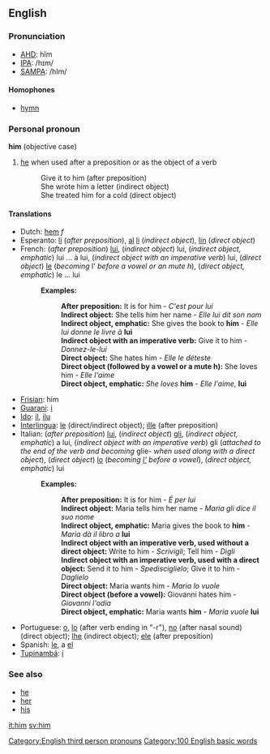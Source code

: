 ==English==
===Pronunciation===
*[[w:AHD|AHD]]: hĭm
*[[w:IPA|IPA]]: /hɪm/
*[[w:SAMPA|SAMPA]]: /hIm/

====Homophones====
*[[hymn]]

===Personal pronoun===
'''him''' (objective case)
#[[he]] when used after a preposition or as the object of a verb
#:Give it to him (after preposition)
#:She wrote him a letter (indirect object)
#:She treated him for a cold (direct object)

====Translations====
*Dutch: [[hem]] ''f''
*Esperanto: [[li]] (''after preposition''), [[al]] [[li]] (''indirect object''), [[li]]n (''direct object'')
*French: (''after preposition'') [[#French|lui]], (''indirect object'') lui, (''indirect object, emphatic'') lui ... à lui, (''indirect object with an imperative verb'') lui, (''direct object'') [[#French|le]] (''becoming'' l' ''before a vowel or an mute h''), (''direct object, emphatic'') le ... lui
*:'''Examples:'''
*::'''After preposition:''' It is for him - ''C'est pour lui''
*::'''Indirect object:''' She tells him her name - ''Elle lui dit son nom''
*::'''Indirect object, emphatic:''' She gives the book to '''him''' - ''Elle lui donne le livre à'' '''lui'''
*::'''Indirect object with an imperative verb:''' Give it to him - ''Donnez-le-lui''
*::'''Direct object:''' She hates him - ''Elle le déteste''
*::'''Direct object (followed by a vowel or a mute h):''' She loves him - ''Elle l'aime''
*::'''Direct object, emphatic:''' ''She loves'' '''him''' - ''Elle l'aime,'' '''lui'''
*[[Frisian]]: him
*[[Guarani]]: [[i]]
*[[Ido]]: [[il]], [[ilu]]
*[[Interlingua]]: [[le]] (direct/indirect object); [[ille]] (after preposition)
*Italian: (''after preposition'') [[#Italian|lui]], (''indirect object'') [[gli]], (''indirect object, emphatic'') a lui, (''indirect object with an imperative verb'') gli (''attached to the end of the verb and becoming'' glie- ''when used along with a direct object''), (''direct object'') [[lo]] (''becoming [[#Italian|l']] before a vowel''), (''direct object, emphatic'') lui
*:'''Examples:'''
*::'''After preposition:''' It is for him - ''É per lui''
*::'''Indirect object:''' Maria tells him her name - ''Maria gli dice il suo nome''
*::'''Indirect object, emphatic:''' Maria gives the book to '''him''' - ''Maria dà il libro a'' '''lui'''
*::'''Indirect object with an imperative verb, used without a direct object:''' Write to him - ''Scrivigli''; Tell him - ''Digli''
*::'''Indirect object with an imperative verb, used with a direct object:''' Send it to him - ''Spedisciglielo''; Give it to him - ''Daglielo''
*::'''Direct object:''' Maria wants him - ''Maria lo vuole''
*::'''Direct object (before a vowel):''' Giovanni hates him - ''Giovanni l'odia''
*::'''Direct object, emphatic:''' Maria wants '''him''' - ''Maria vuole'' '''lui'''
*Portuguese: [[o]], [[lo]] (after verb ending in "-r"), [[no]] (after nasal sound) (direct object); [[lhe]] (indirect object); [[ele]] (after preposition)
*Spanish: [[le]], a [[el]]
*[[Tupinambá]]: [[i]]

===See also===
*[[he]]
*[[her]]
*[[his]]

[[Category:English third person pronouns]]

[[it:him]]
[[sv:him]]
[[Category:100 English basic words]]
